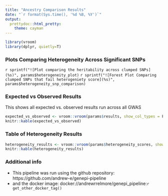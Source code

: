 ```yaml
---
title: "Ancestry Comparison Results"
date: "`r format(Sys.time(), '%d %B, %Y')`"
output:
  prettydoc::html_pretty:
    theme: cayman
---
```

```r
library(vroom)
library(dplyr, quietly=T)
```

### Plots Comparing Heterogeneity Across Significant SNPs

`r sprintf("![Plot comparing the heritability across clumped SNPs](%s)", params$heterogeneity_plot)`
`r sprintf("![Forest Plot Comparing clumped SNPs that fail heterogeniety score](%s)", params$heterogeneity_snp_comparison)`

### Expected vs Observed Results

This shows all expected vs. observed results run across all GWAS
```r
expected_vs_observed <- vroom::vroom(params$results, show_col_types = F)
knitr::kable(expected_vs_observed)
```
### Table of Heterogeneity Results


```r
heterogeneity_results <- vroom::vroom(params$heterogeneity_scores, show_col_types = F)
knitr::kable(heterogeneity_results)
```

### Additional info

* This pipeline was run using the github repository: https://github.com/andrew-e/genepi-pipeline
* and the docker image: docker://andrewrrelmore/genepi_pipeline:`r get_other_docker_tag()`
